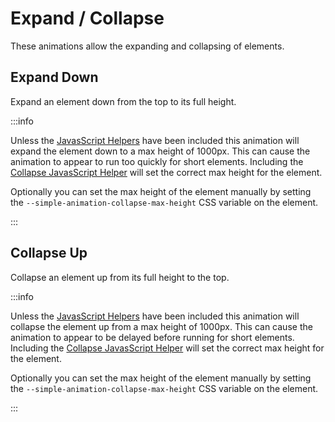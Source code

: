 
# Expand / Collapse

These animations allow the expanding and collapsing of elements.

## Expand Down

Expand an element down from the top to its full height.

:::info

Unless the [JavasScript Helpers](../javascript-helpers) have been included this animation will expand the element down to a max height of 1000px. This can cause the animation to appear to run too quickly for short elements. Including the [Collapse JavasScript Helper](../javascript-helpers/collapse) will set the correct max height for the element.

Optionally you can set the max height of the element manually by setting the `--simple-animation-collapse-max-height` CSS variable on the element.

:::

<AnimationExample animation="sa-expand-down" expandExample />

## Collapse Up

Collapse an element up from its full height to the top.

:::info

Unless the [JavasScript Helpers](../javascript-helpers) have been included this animation will collapse the element up from a max height of 1000px. This can cause the animation to appear to be delayed before running for short elements. Including the [Collapse JavasScript Helper](../javascript-helpers/collapse) will set the correct max height for the element.

Optionally you can set the max height of the element manually by setting the `--simple-animation-collapse-max-height` CSS variable on the element.

:::

<AnimationExample animation="sa-collapse-up" collapseExample />

